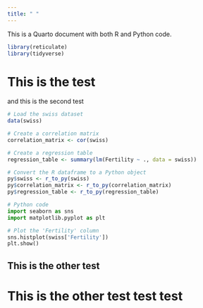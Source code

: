 ```yaml
---
title: " "
---
```

This is a Quarto document with both R and Python code.

```r
library(reticulate)
library(tidyverse)
```

# This is the test

and this is the second test


```r
# Load the swiss dataset
data(swiss)

# Create a correlation matrix
correlation_matrix <- cor(swiss)

# Create a regression table
regression_table <- summary(lm(Fertility ~ ., data = swiss))


```

```r
# Convert the R dataframe to a Python object
py$swiss <- r_to_py(swiss)
py$correlation_matrix <- r_to_py(correlation_matrix)
py$regression_table <- r_to_py(regression_table)


```

```python
# Python code
import seaborn as sns
import matplotlib.pyplot as plt

# Plot the 'Fertility' column
sns.histplot(swiss['Fertility'])
plt.show()

```

## This is the other test

# This is the other test test test